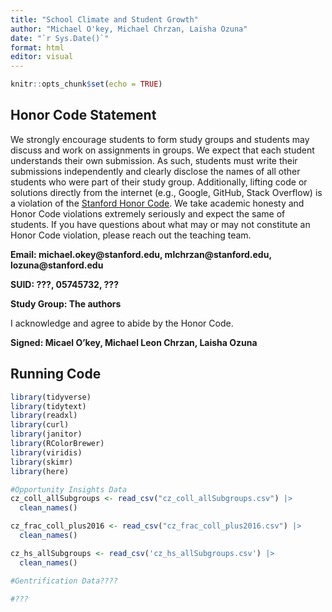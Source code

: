```yaml
---
title: "School Climate and Student Growth"
author: "Michael O'key, Michael Chrzan, Laisha Ozuna"
date: "`r Sys.Date()`"
format: html
editor: visual
---
```


```r
knitr::opts_chunk$set(echo = TRUE)
```

## Honor Code Statement

We strongly encourage students to form study groups and students may discuss and work on assignments in groups. We expect that each student understands their own submission. As such, students must write their submissions independently and clearly disclose the names of all other students who were part of their study group. Additionally, lifting code or solutions directly from the internet (e.g., Google, GitHub, Stack Overflow) is a violation of the [Stanford Honor Code](https://communitystandards.stanford.edu/policies-and-guidance/honor-code). We take academic honesty and Honor Code violations extremely seriously and expect the same of students. If you have questions about what may or may not constitute an Honor Code violation, please reach out the teaching team.

**Email: michael.okey\@stanford.edu, mlchrzan\@stanford.edu, lozuna\@stanford.edu**

**SUID: ???, 05745732, ???**

**Study Group: The authors**

I acknowledge and agree to abide by the Honor Code.

**Signed: Micael O'key, Michael Leon Chrzan, Laisha Ozuna**

## Running Code

```r
library(tidyverse)
library(tidytext)
library(readxl)
library(curl)
library(janitor)
library(RColorBrewer)
library(viridis)
library(skimr)
library(here)
```

```r

#Opportunity Insights Data
cz_coll_allSubgroups <- read_csv("cz_coll_allSubgroups.csv") |> 
  clean_names() 

cz_frac_coll_plus2016 <- read_csv("cz_frac_coll_plus2016.csv") |> 
  clean_names()

cz_hs_allSubgroups <- read_csv('cz_hs_allSubgroups.csv') |> 
  clean_names()

#Gentrification Data????

#???
```
